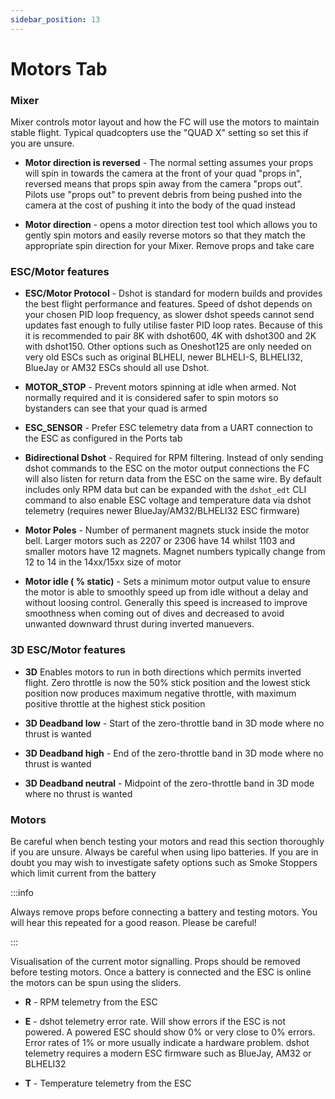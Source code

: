 ```yaml
---
sidebar_position: 13
---
```


# Motors Tab

### Mixer

Mixer controls motor layout and how the FC will use the motors to maintain stable flight. Typical quadcopters use the 
"QUAD X" setting so set this if you are unsure. 
* **Motor direction is reversed** - The normal setting 
assumes your props will spin in towards the camera at the front of your quad "props in", reversed means that props 
spin away from the camera "props out". Pilots use "props out" to prevent debris from being pushed into the camera at 
the cost of pushing it into the body of the quad instead

* **Motor direction** - opens a motor direction test tool which allows you to gently spin motors and easily reverse 
motors so that they match the appropriate spin direction for your Mixer. Remove props and take care

### ESC/Motor features

* **ESC/Motor Protocol** - Dshot is standard for modern builds and provides the best flight performance and features. 
Speed of dshot depends on your chosen PID loop frequency, as slower dshot speeds cannot send updates fast enough to 
fully utilise faster PID loop rates. Because of this it is recommended to pair 8K with dshot600, 4K with dshot300 and 
2K with dshot150. Other options such as Oneshot125 are only needed on very old ESCs such as original BLHELI, newer 
BLHELI-S, BLHELI32, BlueJay or AM32 ESCs should all use Dshot.

* **MOTOR_STOP** - Prevent motors spinning at idle when armed. Not normally required and it is considered safer to spin
motors so bystanders can see that your quad is armed

* **ESC_SENSOR** - Prefer ESC telemetry data from a UART connection to the ESC as configured in the Ports tab

* **Bidirectional Dshot** - Required for RPM filtering. Instead of only sending dshot commands to the ESC on the motor 
output connections the FC will also listen for return data from the ESC on the same wire. By default includes only RPM 
data but can be expanded with the `dshot_edt` CLI command to also enable ESC voltage and temperature data via dshot 
telemetry (requires newer BlueJay/AM32/BLHELI32 ESC firmware)

* **Motor Poles** - Number of permanent magnets stuck inside the motor bell. Larger motors such as 2207 or 2306 have 14
whilst 1103 and smaller motors have 12 magnets. Magnet numbers typically change from 12 to 14 in the 14xx/15xx size of 
motor

* **Motor idle ( % static)** - Sets a minimum motor output value to ensure the motor is able to smoothly speed up from 
idle without a delay and without loosing control. Generally this speed is increased to improve smoothness when coming 
out of dives and decreased to avoid unwanted downward thrust during inverted manuevers.

### 3D ESC/Motor features

* **3D** Enables motors to run in both directions which permits inverted flight. Zero throttle is now the 50% stick 
position and the lowest stick position now produces maximum negative throttle, with maximum positive throttle at the 
highest stick position

* **3D Deadband low** - Start of the zero-throttle band in 3D mode where no thrust is wanted

* **3D Deadband high** - End of the zero-throttle band in 3D mode where no thrust is wanted

* **3D Deadband neutral** - Midpoint of the zero-throttle band in 3D mode where no thrust is wanted

### Motors

Be careful when bench testing your motors and read this section thoroughly if you are unsure. Always be careful when 
using lipo batteries. If you are in doubt you may wish to investigate safety options such as Smoke Stoppers which limit
current from the battery 

:::info

Always remove props before connecting a battery and testing motors. You will hear this repeated for a good reason. 
Please be careful!

:::

Visualisation of the current motor signalling. Props should be removed before testing motors. Once a battery is 
connected and the ESC is online the motors can be spun using the sliders.

* **R** - RPM telemetry from the ESC

* **E** - dshot telemetry error rate. Will show errors if the ESC is not powered. A powered ESC should show 0% or very
 close to 0% errors. Error rates of 1% or more usually indicate a hardware problem. dshot telemetry requires a modern 
 ESC firmware such as BlueJay, AM32 or BLHELI32

 * **T** - Temperature telemetry from the ESC